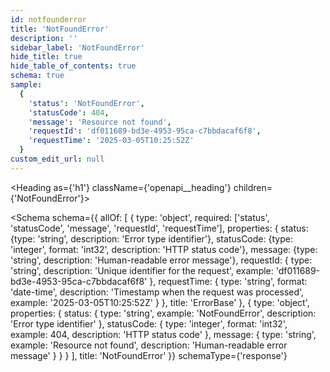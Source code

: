 ```yaml
---
id: notfounderror
title: 'NotFoundError'
description: ''
sidebar_label: 'NotFoundError'
hide_title: true
hide_table_of_contents: true
schema: true
sample:
  {
    'status': 'NotFoundError',
    'statusCode': 404,
    'message': 'Resource not found',
    'requestId': 'df011689-bd3e-4953-95ca-c7bbdacaf6f8',
    'requestTime': '2025-03-05T10:25:52Z'
  }
custom_edit_url: null
---
```



<Heading as={'h1'} className={'openapi__heading'} children={'NotFoundError'}></Heading>

<Schema
  schema={{
    allOf: [
      {
        type: 'object',
        required: ['status', 'statusCode', 'message', 'requestId', 'requestTime'],
        properties: {
          status: {type: 'string', description: 'Error type identifier'},
          statusCode: {type: 'integer', format: 'int32', description: 'HTTP status code'},
          message: {type: 'string', description: 'Human-readable error message'},
          requestId: {
            type: 'string',
            description: 'Unique identifier for the request',
            example: 'df011689-bd3e-4953-95ca-c7bbdacaf6f8'
          },
          requestTime: {
            type: 'string',
            format: 'date-time',
            description: 'Timestamp when the request was processed',
            example: '2025-03-05T10:25:52Z'
          }
        },
        title: 'ErrorBase'
      },
      {
        type: 'object',
        properties: {
          status: {
            type: 'string',
            example: 'NotFoundError',
            description: 'Error type identifier'
          },
          statusCode: {
            type: 'integer',
            format: 'int32',
            example: 404,
            description: 'HTTP status code'
          },
          message: {
            type: 'string',
            example: 'Resource not found',
            description: 'Human-readable error message'
          }
        }
      }
    ],
    title: 'NotFoundError'
  }}
  schemaType={'response'}
></Schema>
